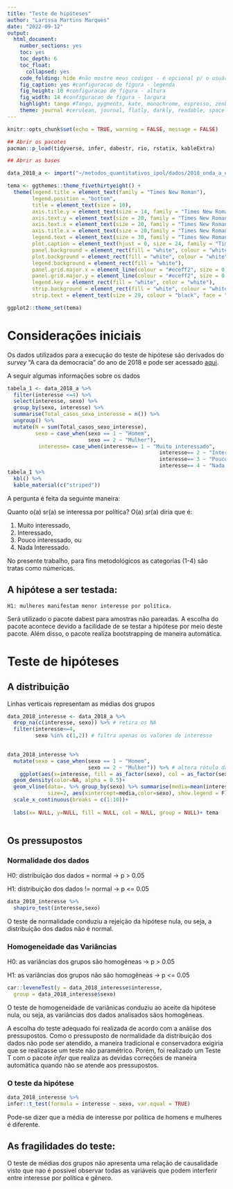 ```yaml
---
title: "Teste de hipóteses"
author: "Larissa Martins Marques"
date: "2022-09-12"
output:
  html_document:
    number_sections: yes
    toc: yes
    toc_depth: 6    
    toc_float:
      collapsed: yes
    code_folding: hide #não mostre meus codigos - é opcional p/ o usuário #hide/show
    fig_caption: yes #configuracao de figura - legenda
    fig_height: 10 #configuracao de figura - altura
    fig_width: 14 #configuracao de figura - largura
    highlight: tango #Tango, pygments, kate, monochrome, espresso, zenburn, haddock, breezedark, e textmate.
    theme: journal #cerulean, journal, flatly, darkly, readable, spacelab, united, cosmo, lumen, paper, sandstone
---
```



```r
knitr::opts_chunk$set(echo = TRUE, warning = FALSE, message = FALSE)

## Abrir os pacotes
pacman::p_load(tidyverse, infer, dabestr, rio, rstatix, kableExtra)

## Abrir as bases 

data_2018_a <- import("~/metodos_quantitativos_ipol/dados/2018_onda_a_estudo_painel_eleitoral_brasileiro.sav") 


```

```r

tema <- ggthemes::theme_fivethirtyeight() +
  theme(legend.title = element_text(family = "Times New Roman"), 
        legend.position = "bottom",
        title = element_text(size = 10),
        axis.title.y = element_text(size = 14, family = "Times New Roman"),
        axis.text.y = element_text(size = 20, family = "Times New Roman"),
        axis.text.x = element_text(size = 20, family = "Times New Roman"),
        axis.title.x = element_text(size = 20,family = "Times New Roman"),
        legend.text = element_text(size = 30, family = "Times New Roman"),
        plot.caption = element_text(hjust = 0, size = 24, family = "Times New Roman" ),
        panel.background = element_rect(fill = "white", colour = "white", color = "white"),
        plot.background = element_rect(fill = "white", colour = "white", color = "white"),
        legend.background = element_rect(fill = "white"),
        panel.grid.major.x = element_line(colour = "#eceff2", size = 0.8),
        panel.grid.major.y = element_line(colour = "#eceff2", size = 0.8),
        legend.key = element_rect(fill = "white", color = "white"),
        strip.background = element_rect(fill = "white", colour = "white"), 
        strip.text = element_text(size = 29, colour = "black", face = "bold", family = "Times New Roman"))

ggplot2::theme_set(tema)

```


# Considerações iniciais

Os dados utilizados para a execução do teste de hipótese são derivados do *survey* "A cara da democracia" do ano de 2018 e pode ser acessado [aqui](https://www.institutodademocracia.org/a-cara-da-democracia). 

A seguir algumas informações sobre os dados 

```r

tabela_1 <- data_2018_a %>% 
  filter(interesse <=4) %>% 
  select(interesse, sexo) %>% 
  group_by(sexo, interesse) %>%
  summarise(Total_casos_sexo_interesse = n()) %>% 
  ungroup() %>% 
  mutate(N = sum(Total_casos_sexo_interesse),
         sexo = case_when(sexo == 1 ~ "Homem", 
                          sexo == 2 ~ "Mulher"), 
          interesse= case_when(interesse== 1 ~ "Muito interessado",
                                                 interesse== 2 ~ "Interessado",
                                                 interesse== 3 ~ "Pouco interessado",
                                                 interesse== 4 ~ "Nada Interessado"))
tabela_1 %>% 
  kbl() %>% 
  kable_material(c("striped"))

```


A pergunta é feita da seguinte maneira:

Quanto o(a) sr(a) se interessa por política? O(a) sr(a) diria que é:

1. Muito interessado,
2. Interessado,
3. Pouco interessado, ou
4. Nada Interessado.

No presente trabalho, para fins metodológicos as categorias (1-4) são tratas como númericas.

## A hipótese a ser testada:

    H1: mulheres manifestam menor interesse por política.

Será utilizado o pacote dabest para amostras não pareadas. A escolha do pacote acontece devido a facilidade de se testar a hipótese por meio deste pacote. Além disso, o pacote realiza bootstrapping de maneira automática.

# Teste de hipóteses 

## A distribuição 

Linhas verticais representam as médias dos grupos

```r

data_2018_interesse <- data_2018_a %>% 
  drop_na(c(interesse, sexo)) %>% # retira os NA 
  filter(interesse<=4, 
         sexo %in% c(1,2)) # filtra apenas os valores de interesse 
  

data_2018_interesse %>% 
  mutate(sexo = case_when(sexo == 1 ~ "Homem", 
                          sexo == 2 ~ "Mulher")) %>% # altera rótulo das variáveis
    ggplot(aes(x=interesse, fill = as_factor(sexo), col = as_factor(sexo), group = as_factor(sexo)))+
  geom_density(color=NA, alpha = 0.5)+
  geom_vline(data=. %>% group_by(sexo) %>% summarise(media=mean(interesse,na.rm = T)),
             size=2, aes(xintercept=media,color=sexo), show.legend = F) +
  scale_x_continuous(breaks = c(1:10))+
  
  labs(x= NULL, y=NULL, fill = NULL, col = NULL, group = NULL)+ tema
  

```


## Os pressupostos

### Normalidade dos dados 

H0: distribuição dos dados = normal -> p > 0.05

H1: distribuição dos dados != normal -> p <= 0.05


```r

data_2018_interesse %>% 
  shapiro_test(interesse,sexo)

```

O teste de normalidade conduziu a rejeição da hipótese nula, ou seja, a distribuição dos dados não é normal. 


### Homogeneidade das Variâncias


H0: as variâncias dos grupos são homogêneas -> p > 0.05

H1: as variâncias dos grupos não são homogêneas -> p <= 0.05


```r

car::leveneTest(y = data_2018_interesse$interesse, 
  group = data_2018_interesse$sexo)

```

O teste de homogeneidade de variânicas conduziu ao aceite da hipótese nula, ou seja, as variâncias dos dados analisados sãos homogêneas. 


A escolha do teste adequado foi realizada de acordo com a análise dos pressupostos. Como o pressuposto de normalidade da distribuição dos dados não pode ser atendido, a maneira tradicional e conservadora exigiria que se realizasse um teste não paramétrico. Porém, foi realizado um Teste T com o pacote *infer* que realiza as devidas correções de maneira automática quando não se atende aos pressupostos.

### O teste da hipótese

```r

data_2018_interesse %>%
infer::t_test(formula = interesse ~ sexo, var.equal = TRUE)

```


Pode-se dizer que a média de interesse por política de homens e mulheres é diferente. 


## As fragilidades do teste: 

O teste de médias dos grupos não apresenta uma relação de causalidade visto que nao é possivel observar todas as variáveis que podem interferir entre interesse por política e gênero.














